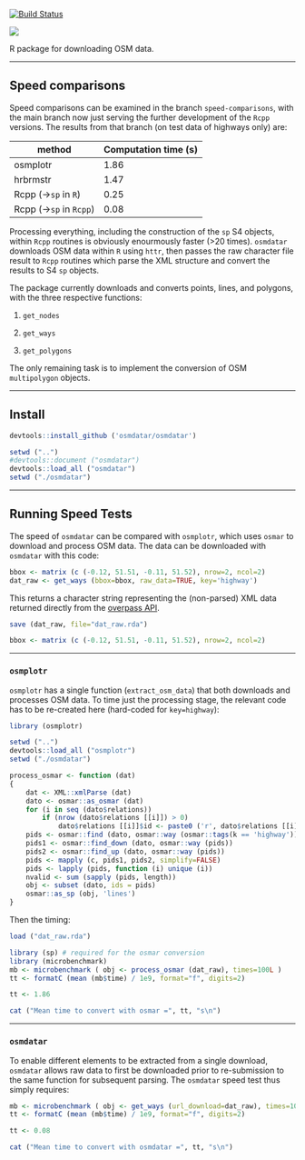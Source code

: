 [![Build Status](https://travis-ci.org/osmdatar/osmdatar.svg?branch=master)](https://travis-ci.org/osmdatar/osmdatar)

![](./figure/map.png)

R package for downloading OSM data. 

------------


## Speed comparisons

Speed comparisons can be examined in the branch `speed-comparisons`, with the
main branch now just serving the further development of the `Rcpp` versions. The
results from that branch (on test data of highways only) are:

method    |   Computation time (s)
------  | ------    
osmplotr    |   1.86
hrbrmstr    |   1.47    
Rcpp (->`sp` in `R`)    |   0.25
Rcpp (->`sp` in `Rcpp`)    |   0.08

Processing everything, including the construction of the `sp` S4 objects, within
`Rcpp` routines is obviously enourmously faster (>20 times). `osmdatar`
downloads OSM data within `R` using `httr`, then passes the raw character file
result to `Rcpp` routines which parse the XML structure and convert the results
to S4 `sp` objects.

The package currently downloads and converts points, lines, and polygons, with
the three respective functions:

1. `get_nodes`

2. `get_ways`

3. `get_polygons`

The only remaining task is to implement the conversion of OSM `multipolygon`
objects.

------

## Install

```r
devtools::install_github ('osmdatar/osmdatar')
```
```r
setwd ("..")
#devtools::document ("osmdatar")
devtools::load_all ("osmdatar")
setwd ("./osmdatar")
```

------

## Running Speed Tests

The speed of `osmdatar` can be compared with `osmplotr`, which uses `osmar` to
download and process OSM data. The data can be downloaded with `osmdatar` with
this code:
```r
bbox <- matrix (c (-0.12, 51.51, -0.11, 51.52), nrow=2, ncol=2) 
dat_raw <- get_ways (bbox=bbox, raw_data=TRUE, key='highway')
```
This returns a character string representing the (non-parsed) XML data returned
directly from the [overpass API](https://overpass-api.de).

```r
save (dat_raw, file="dat_raw.rda")
```
```r
bbox <- matrix (c (-0.12, 51.51, -0.11, 51.52), nrow=2, ncol=2) 
```

------

### `osmplotr`

`osmplotr` has a single function (`extract_osm_data`) that both downloads and
processes OSM data. To time just the processing stage, the relevant code has to
be re-created here (hard-coded for `key=highway`):

```r
library (osmplotr)
```
```r
setwd ("..")
devtools::load_all ("osmplotr")
setwd ("./osmdatar")
```

```r
process_osmar <- function (dat)
{
    dat <- XML::xmlParse (dat)
    dato <- osmar::as_osmar (dat)
    for (i in seq (dato$relations))
        if (nrow (dato$relations [[i]]) > 0)
            dato$relations [[i]]$id <- paste0 ('r', dato$relations [[i]]$id)
    pids <- osmar::find (dato, osmar::way (osmar::tags(k == 'highway')))
    pids1 <- osmar::find_down (dato, osmar::way (pids))
    pids2 <- osmar::find_up (dato, osmar::way (pids))
    pids <- mapply (c, pids1, pids2, simplify=FALSE)
    pids <- lapply (pids, function (i) unique (i))
    nvalid <- sum (sapply (pids, length))
    obj <- subset (dato, ids = pids)
    osmar::as_sp (obj, 'lines')
}
```
Then the timing:

```r
load ("dat_raw.rda")
```
```r
library (sp) # required for the osmar conversion
library (microbenchmark)
mb <- microbenchmark ( obj <- process_osmar (dat_raw), times=100L )
tt <- formatC (mean (mb$time) / 1e9, format="f", digits=2)
```
```r
tt <- 1.86
```
```r
cat ("Mean time to convert with osmar =", tt, "s\n")
```

------

### `osmdatar`

To enable different elements to be extracted from a single download, `osmdatar`
allows raw data to first be downloaded prior to re-submission to the same
function for subsequent parsing. The `osmdatar` speed test thus simply requires:
```r
mb <- microbenchmark ( obj <- get_ways (url_download=dat_raw), times=100L )
tt <- formatC (mean (mb$time) / 1e9, format="f", digits=2)
```
```r
tt <- 0.08
```
```r
cat ("Mean time to convert with osmdatar =", tt, "s\n")
```
